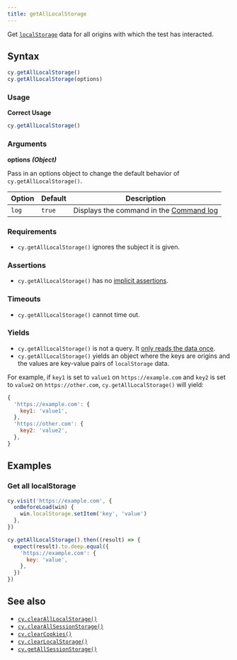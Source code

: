 ```yaml
---
title: getAllLocalStorage
---
```


Get
[`localStorage`](https://developer.mozilla.org/en-US/docs/Web/API/Window/localStorage)
data for all origins with which the test has interacted.

## Syntax

```javascript
cy.getAllLocalStorage()
cy.getAllLocalStorage(options)
```

### Usage

**<Icon name="check-circle" color="green" /> Correct Usage**

```javascript
cy.getAllLocalStorage()
```

### Arguments

**<Icon name="angle-right" /> options** **_(Object)_**

Pass in an options object to change the default behavior of
`cy.getAllLocalStorage()`.

| Option | Default | Description                                                                              |
| ------ | ------- | ---------------------------------------------------------------------------------------- |
| `log`  | `true`  | Displays the command in the [Command log](/guides/core-concepts/cypress-app#Command-Log) |

### Requirements [<Icon name="question-circle"/>](/guides/core-concepts/introduction-to-cypress#Chains-of-Commands)

- `cy.getAllLocalStorage()` ignores the subject it is given.

### Assertions [<Icon name="question-circle"/>](/guides/core-concepts/introduction-to-cypress#Assertions)

- `cy.getAllLocalStorage()` has no
  [implicit assertions](/guides/core-concepts/introduction-to-cypress#Implicit-Assertions).

### Timeouts [<Icon name="question-circle"/>](/guides/core-concepts/introduction-to-cypress#Timeouts)

- `cy.getAllLocalStorage()` cannot time out.

### Yields [<Icon name="question-circle"/>](/guides/core-concepts/introduction-to-cypress#Subject-Management)

- `cy.getAllLocalStorage()` is not a query. It
  [only reads the data once](/guides/core-concepts/retry-ability#Only-queries-are-retried).
- `cy.getAllLocalStorage()` yields an object where the keys are origins and the
  values are key-value pairs of `localStorage` data.

For example, if `key1` is set to `value1` on `https://example.com` and `key2` is
set to `value2` on `https://other.com`, `cy.getAllLocalStorage()` will yield:

```js
{
  'https://example.com': {
    key1: 'value1',
  },
  'https://other.com': {
    key2: 'value2',
  },
}
```

## Examples

### Get all localStorage

```javascript
cy.visit('https://example.com', {
  onBeforeLoad(win) {
    win.localStorage.setItem('key', 'value')
  },
})

cy.getAllLocalStorage().then((result) => {
  expect(result).to.deep.equal({
    'https://example.com': {
      key: 'value',
    },
  })
})
```

## See also

- [`cy.clearAllLocalStorage()`](/api/commands/clearalllocalstorage)
- [`cy.clearAllSessionStorage()`](/api/commands/clearallsessionstorage)
- [`cy.clearCookies()`](/api/commands/clearcookies)
- [`cy.clearLocalStorage()`](/api/commands/clearlocalstorage)
- [`cy.getAllSessionStorage()`](/api/commands/getallsessionstorage)
